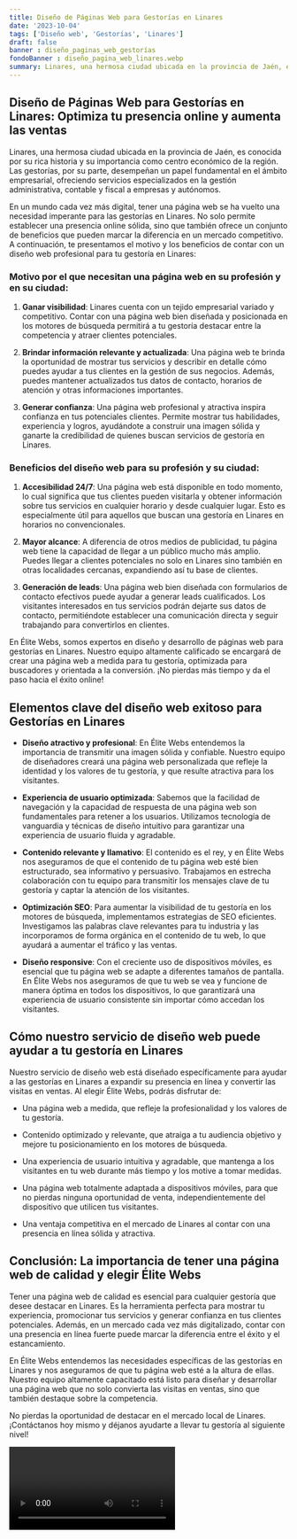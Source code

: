 ```yaml
---
title: Diseño de Páginas Web para Gestorías en Linares
date: '2023-10-04'
tags: ['Diseño web', 'Gestorías', 'Linares']
draft: false
banner : diseño_paginas_web_gestorías
fondoBanner : diseño_pagina_web_linares.webp
summary: Linares, una hermosa ciudad ubicada en la provincia de Jaén, es conocida por su rica historia y su importancia como centro económico de la región. Las gestorías, por su parte, desempeñan un papel fundamental en el ámbito empresarial, ofreciendo servicios especializados en la gestión administrativa, contable y fiscal a empresas y autónomos.
---
```


## Diseño de Páginas Web para Gestorías en Linares: Optimiza tu presencia online y aumenta las ventas

Linares, una hermosa ciudad ubicada en la provincia de Jaén, es conocida por su rica historia y su importancia como centro económico de la región. Las gestorías, por su parte, desempeñan un papel fundamental en el ámbito empresarial, ofreciendo servicios especializados en la gestión administrativa, contable y fiscal a empresas y autónomos.

En un mundo cada vez más digital, tener una página web se ha vuelto una necesidad imperante para las gestorías en Linares. No solo permite establecer una presencia online sólida, sino que también ofrece un conjunto de beneficios que pueden marcar la diferencia en un mercado competitivo. A continuación, te presentamos el motivo y los beneficios de contar con un diseño web profesional para tu gestoría en Linares:

### Motivo por el que necesitan una página web en su profesión y en su ciudad:

1. **Ganar visibilidad**: Linares cuenta con un tejido empresarial variado y competitivo. Contar con una página web bien diseñada y posicionada en los motores de búsqueda permitirá a tu gestoría destacar entre la competencia y atraer clientes potenciales.

2. **Brindar información relevante y actualizada**: Una página web te brinda la oportunidad de mostrar tus servicios y describir en detalle cómo puedes ayudar a tus clientes en la gestión de sus negocios. Además, puedes mantener actualizados tus datos de contacto, horarios de atención y otras informaciones importantes.

3. **Generar confianza**: Una página web profesional y atractiva inspira confianza en tus potenciales clientes. Permite mostrar tus habilidades, experiencia y logros, ayudándote a construir una imagen sólida y ganarte la credibilidad de quienes buscan servicios de gestoría en Linares.

### Beneficios del diseño web para su profesión y su ciudad:

1. **Accesibilidad 24/7**: Una página web está disponible en todo momento, lo cual significa que tus clientes pueden visitarla y obtener información sobre tus servicios en cualquier horario y desde cualquier lugar. Esto es especialmente útil para aquellos que buscan una gestoría en Linares en horarios no convencionales.

2. **Mayor alcance**: A diferencia de otros medios de publicidad, tu página web tiene la capacidad de llegar a un público mucho más amplio. Puedes llegar a clientes potenciales no solo en Linares sino también en otras localidades cercanas, expandiendo así tu base de clientes.

3. **Generación de leads**: Una página web bien diseñada con formularios de contacto efectivos puede ayudar a generar leads cualificados. Los visitantes interesados en tus servicios podrán dejarte sus datos de contacto, permitiéndote establecer una comunicación directa y seguir trabajando para convertirlos en clientes.

En Élite Webs, somos expertos en diseño y desarrollo de páginas web para gestorías en Linares. Nuestro equipo altamente calificado se encargará de crear una página web a medida para tu gestoría, optimizada para buscadores y orientada a la conversión. ¡No pierdas más tiempo y da el paso hacia el éxito online!

<GifSeo />

<Cta />

## Elementos clave del diseño web exitoso para Gestorías en Linares

- **Diseño atractivo y profesional**: En Élite Webs entendemos la importancia de transmitir una imagen sólida y confiable. Nuestro equipo de diseñadores creará una página web personalizada que refleje la identidad y los valores de tu gestoría, y que resulte atractiva para los visitantes.

- **Experiencia de usuario optimizada**: Sabemos que la facilidad de navegación y la capacidad de respuesta de una página web son fundamentales para retener a los usuarios. Utilizamos tecnología de vanguardia y técnicas de diseño intuitivo para garantizar una experiencia de usuario fluida y agradable.

- **Contenido relevante y llamativo**: El contenido es el rey, y en Élite Webs nos aseguramos de que el contenido de tu página web esté bien estructurado, sea informativo y persuasivo. Trabajamos en estrecha colaboración con tu equipo para transmitir los mensajes clave de tu gestoría y captar la atención de los visitantes.

- **Optimización SEO**: Para aumentar la visibilidad de tu gestoría en los motores de búsqueda, implementamos estrategias de SEO eficientes. Investigamos las palabras clave relevantes para tu industria y las incorporamos de forma orgánica en el contenido de tu web, lo que ayudará a aumentar el tráfico y las ventas.

- **Diseño responsive**: Con el creciente uso de dispositivos móviles, es esencial que tu página web se adapte a diferentes tamaños de pantalla. En Élite Webs nos aseguramos de que tu web se vea y funcione de manera óptima en todos los dispositivos, lo que garantizará una experiencia de usuario consistente sin importar cómo accedan los visitantes.

## Cómo nuestro servicio de diseño web puede ayudar a tu gestoría en Linares

Nuestro servicio de diseño web está diseñado específicamente para ayudar a las gestorías en Linares a expandir su presencia en línea y convertir las visitas en ventas. Al elegir Élite Webs, podrás disfrutar de:

- Una página web a medida, que refleje la profesionalidad y los valores de tu gestoría.

- Contenido optimizado y relevante, que atraiga a tu audiencia objetivo y mejore tu posicionamiento en los motores de búsqueda.

- Una experiencia de usuario intuitiva y agradable, que mantenga a los visitantes en tu web durante más tiempo y los motive a tomar medidas.

- Una página web totalmente adaptada a dispositivos móviles, para que no pierdas ninguna oportunidad de venta, independientemente del dispositivo que utilicen tus visitantes.

- Una ventaja competitiva en el mercado de Linares al contar con una presencia en línea sólida y atractiva.

## Conclusión: La importancia de tener una página web de calidad y elegir Élite Webs

Tener una página web de calidad es esencial para cualquier gestoría que desee destacar en Linares. Es la herramienta perfecta para mostrar tu experiencia, promocionar tus servicios y generar confianza en tus clientes potenciales. Además, en un mercado cada vez más digitalizado, contar con una presencia en línea fuerte puede marcar la diferencia entre el éxito y el estancamiento.

En Élite Webs entendemos las necesidades específicas de las gestorías en Linares y nos aseguramos de que tu página web esté a la altura de ellas. Nuestro equipo altamente capacitado está listo para diseñar y desarrollar una página web que no solo convierta las visitas en ventas, sino que también destaque sobre la competencia.

No pierdas la oportunidad de destacar en el mercado local de Linares. ¡Contáctanos hoy mismo y déjanos ayudarte a llevar tu gestoría al siguiente nivel!

<Video />

<CtaBot job='Gestorías' city='Linares'/>

<Gmaps query='Linares+españa+maps' />